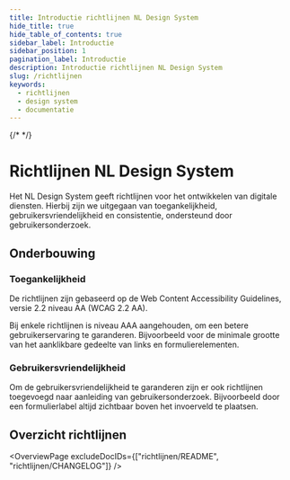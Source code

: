 ```yaml
---
title: Introductie richtlijnen NL Design System
hide_title: true
hide_table_of_contents: true
sidebar_label: Introductie
sidebar_position: 1
pagination_label: Introductie
description: Introductie richtlijnen NL Design System
slug: /richtlijnen
keywords:
  - richtlijnen
  - design system
  - documentatie
---
```


{/* <!-- @license CC0-1.0 --> */}


# Richtlijnen NL Design System

Het NL Design System geeft richtlijnen voor het ontwikkelen van digitale diensten. Hierbij zijn we uitgegaan van toegankelijkheid, gebruikersvriendelijkheid en consistentie, ondersteund door gebruikersonderzoek.

## Onderbouwing

### Toegankelijkheid

De richtlijnen zijn gebaseerd op de Web Content Accessibility Guidelines, versie 2.2 niveau AA (WCAG 2.2 AA).

Bij enkele richtlijnen is niveau AAA aangehouden, om een betere gebruikerservaring te garanderen. Bijvoorbeeld voor de minimale grootte van het aanklikbare gedeelte van links en formulierelementen.

### Gebruikersvriendelijkheid

Om de gebruikersvriendelijkheid te garanderen zijn er ook richtlijnen toegevoegd naar aanleiding van gebruikersonderzoek. Bijvoorbeeld door een formulierlabel altijd zichtbaar boven het invoerveld te plaatsen.

## Overzicht richtlijnen

<OverviewPage excludeDocIDs={["richtlijnen/README", "richtlijnen/CHANGELOG"]} />

<FooterInfo />
